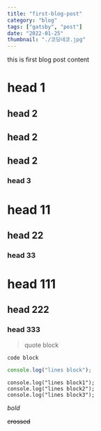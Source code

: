 ```yaml
---
title: "first-blog-post"
category: "blog"
tags: ["gatsby", "post"]
date: "2022-01-25"
thumbnail: "./코딩네코.jpg"
---
```


this is first blog post content

# head 1

## head 2

## head 2

## head 2

### head 3

# head 11

## head 22

### head 33

# head 111

## head 222

### head 333

> quote block

`code block`

```js
console.log("lines block");
```

```js{1-3}
console.log("lines block1");
console.log("lines block2");
console.log("lines block3");
```

_bold_

~~crossed~~
